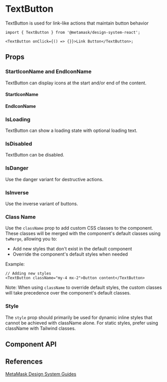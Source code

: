 

# TextButton

TextButton is used for link-like actions that maintain button behavior

```tsx
import { TextButton } from '@metamask/design-system-react';

<TextButton onClick={() => {}}>Link Button</TextButton>;
```

<Canvas of={TextButtonStories.Default} />

## Props

### StartIconName and EndIconName

TextButton can display icons at the start and/or end of the content.

#### StartIconName

<Canvas of={TextButtonStories.StartIconName} />

#### EndIconName

<Canvas of={TextButtonStories.EndIconName} />

### IsLoading

TextButton can show a loading state with optional loading text.

<Canvas of={TextButtonStories.IsLoading} />

### IsDisabled

TextButton can be disabled.

<Canvas of={TextButtonStories.IsDisabled} />

### IsDanger

Use the danger variant for destructive actions.

<Canvas of={TextButtonStories.IsDanger} />

### IsInverse

Use the inverse variant of buttons.

<Canvas of={TextButtonStories.IsInverse} />

### Class Name

Use the `className` prop to add custom CSS classes to the component. These classes will be merged with the component's default classes using `twMerge`, allowing you to:

- Add new styles that don't exist in the default component
- Override the component's default styles when needed

Example:

```tsx
// Adding new styles
<TextButton className="my-4 mx-2">Button content</TextButton>
```

Note: When using `className` to override default styles, the custom classes will take precedence over the component's default classes.

### Style

The `style` prop should primarily be used for dynamic inline styles that cannot be achieved with className alone. For static styles, prefer using className with Tailwind classes.

## Component API

<Controls of={TextButtonStories.Default} />

## References

[MetaMask Design System Guides](https://www.notion.so/MetaMask-Design-System-Guides-Design-f86ecc914d6b4eb6873a122b83c12940)
